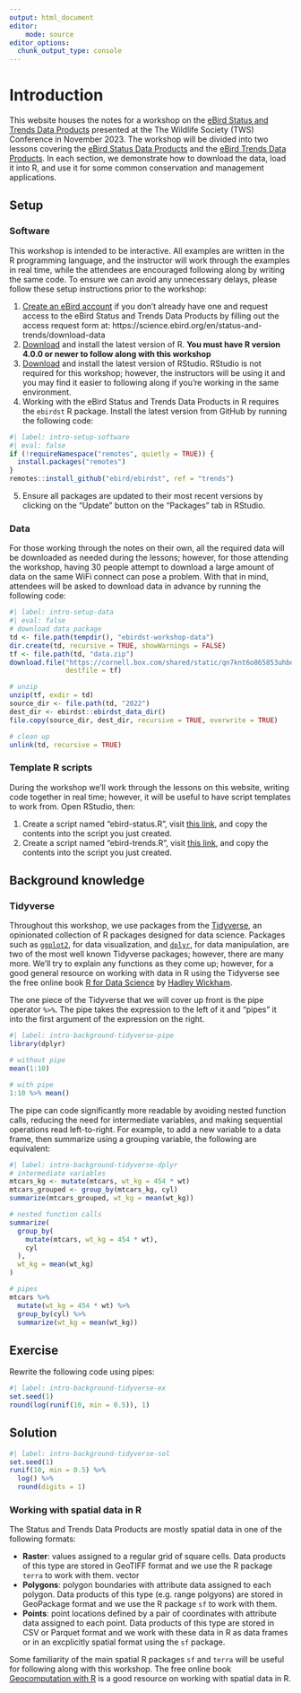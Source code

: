 ```yaml
---
output: html_document
editor:
    mode: source
editor_options: 
  chunk_output_type: console
---
```


# Introduction {.unnumbered}

This website houses the notes for a workshop on the [eBird Status and Trends Data Products](https://science.ebird.org/en/status-and-trends) presented at the The Wildlife Society (TWS) Conference in November 2023. The workshop will be divided into two lessons covering the [eBird Status Data Products](status.qmd) 
and the [eBird Trends Data Products](trends.qmd). In each section, we demonstrate how to download the data, load it into R, and use it for some common conservation and management applications.

## Setup {#sec-intro-setup}

### Software {#sec-intro-setup-software}

This workshop is intended to be interactive. All examples are written in the R programming language, and the instructor will work through the examples in real time, while the attendees are encouraged following along by writing the same code. To ensure we can avoid any unnecessary delays, please follow these setup instructions prior to the workshop:

1. [Create an eBird account](https://secure.birds.cornell.edu/cassso/account/create) if you don't already have one and request access to the eBird Status and Trends Data Products by filling out the access request form at: https://science.ebird.org/en/status-and-trends/download-data
2. [Download](https://cloud.r-project.org/) and install the latest version of R. **You must have R version 4.0.0 or newer to follow along with this workshop**
3. [Download](https://posit.co/download/rstudio-desktop/#download) and install the latest version of RStudio. RStudio is not required for this workshop; however, the instructors will be using it and you may find it easier to following along if you're working in the same environment.
4. Working with the eBird Status and Trends Data Products in R requires the `ebirdst` R package. Install the latest version from GitHub by running the following code:

```r
#| label: intro-setup-software
#| eval: false
if (!requireNamespace("remotes", quietly = TRUE)) {
  install.packages("remotes")
}
remotes::install_github("ebird/ebirdst", ref = "trends")
```
5. Ensure all packages are updated to their most recent versions by clicking on the "Update" button on the "Packages" tab in RStudio.

### Data {#sec-intro-setup-data}

For those working through the notes on their own, all the required data will be downloaded as needed during the lessons; however, for those attending the workshop, having 30 people attempt to download a large amount of data on the same WiFi connect can pose a problem. With that in mind, attendees will be asked to download data in advance by running the following code:

```r
#| label: intro-setup-data
#| eval: false
# download data package
td <- file.path(tempdir(), "ebirdst-workshop-data")
dir.create(td, recursive = TRUE, showWarnings = FALSE)
tf <- file.path(td, "data.zip")
download.file("https://cornell.box.com/shared/static/qn7knt6o865853uhbqqlr9fhz3mj1mhk.zip", 
              destfile = tf)

# unzip
unzip(tf, exdir = td)
source_dir <- file.path(td, "2022")
dest_dir <- ebirdst::ebirdst_data_dir()
file.copy(source_dir, dest_dir, recursive = TRUE, overwrite = TRUE)

# clean up
unlink(td, recursive = TRUE)
```

### Template R scripts

During the workshop we'll work through the lessons on this website, writing code together in real time; however, it will be useful to have script templates to work from. Open RStudio, then:

1. Create a script named "ebird-status.R", visit [this link](https://raw.githubusercontent.com/ebird/ebirdst-workshop_tws-2023/main/scripts/ebird-status.R), and copy the contents into the script you just created.
2. Create a script named "ebird-trends.R", visit [this link](https://raw.githubusercontent.com/ebird/ebirdst-workshop_tws-2023/main/scripts/ebird-trends.R), and copy the contents into the script you just created.

## Background knowledge {#sec-intro-background}

### Tidyverse {#sec-intro-background-tidyverse}

Throughout this workshop, we use packages from the [Tidyverse](https://www.tidyverse.org/), an opinionated collection of R packages designed for data science. Packages such as [`ggplot2`](https://ggplot2.tidyverse.org/), for data visualization, and [`dplyr`](https://dplyr.tidyverse.org/), for data manipulation, are two of the most well known Tidyverse packages; however, there are many more. We’ll try to explain any functions as they come up; however, for a good general resource on working with data in R using the Tidyverse see the free online book [R for Data Science](https://r4ds.hadley.nz/) by [Hadley Wickham](https://hadley.nz/).

The one piece of the Tidyverse that we will cover up front is the pipe operator `%>%`. The pipe takes the expression to the left of it and "pipes" it into the first argument of the expression on the right.

```r
#| label: intro-background-tidyverse-pipe
library(dplyr)

# without pipe
mean(1:10)

# with pipe
1:10 %>% mean()
```

The pipe can code significantly more readable by avoiding nested function calls, reducing the need for intermediate variables, and making sequential operations read left-to-right. For example, to add a new variable to a data frame, then summarize using a grouping variable, the following are equivalent:

```r
#| label: intro-background-tidyverse-dplyr
# intermediate variables
mtcars_kg <- mutate(mtcars, wt_kg = 454 * wt)
mtcars_grouped <- group_by(mtcars_kg, cyl)
summarize(mtcars_grouped, wt_kg = mean(wt_kg))

# nested function calls
summarize(
  group_by(
    mutate(mtcars, wt_kg = 454 * wt),
    cyl
  ),
  wt_kg = mean(wt_kg)
)

# pipes
mtcars %>% 
  mutate(wt_kg = 454 * wt) %>% 
  group_by(cyl) %>% 
  summarize(wt_kg = mean(wt_kg))
```

::: {.callout-caution icon=false}
## Exercise

Rewrite the following code using pipes:

```r
#| label: intro-background-tidyverse-ex
set.seed(1)
round(log(runif(10, min = 0.5)), 1)
```
:::

::: {.callout-note icon=false collapse="true"}
## Solution

```r
#| label: intro-background-tidyverse-sol
set.seed(1)
runif(10, min = 0.5) %>% 
  log() %>% 
  round(digits = 1)
```
:::

### Working with spatial data in R {#sec-intro-background-spatial}

The Status and Trends Data Products are mostly spatial data in one of the following formats:

- **Raster**: values assigned to a regular grid of square cells. Data products of this type are stored in GeoTIFF format and we use the R package `terra` to work with them.
vector 
- **Polygons**: polygon boundaries with attribute data assigned to each polygon. Data products of this type (e.g. range polgyons) are stored in GeoPackage format and we use the R package `sf` to work with them.
- **Points**: point locations defined by a pair of coordinates with attribute data assigned to each point. Data products of this type are stored in CSV or Parquet format and we work with these data in R as data frames or in an excplicitly spatial format using the `sf` package.

Some familiarity of the main spatial R packages `sf` and `terra` will be useful for following along with this workshop. The free online book [Geocomputation with R](https://r.geocompx.org/) is a good resource on working with spatial data in R.
